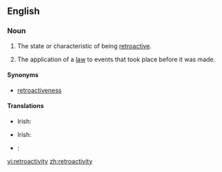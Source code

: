 ==English==
{{wikipedia}}

===Noun===
{{en-noun|-}}

# The state or characteristic of being [[retroactive]].
# {{legal}} The application of a [[law]] to events that took place before it was made.

====Synonyms====
* [[retroactiveness]]

====Translations====
{{trans-top|the state or characteristic of being retroactive}}
* Irish: {{t|ga|aisghníomhaíocht|f}}
{{trans-mid}}
{{trans-bottom}}

{{trans-top|law: the application of a law to events that took place before it was made}}
* Irish: {{t|ga|cúlghabhálacht|f}}
{{trans-mid}}
{{trans-bottom}}

{{checktrans-top}}
{{trans-mid}}
* {{ttbc|it}}: {{t-|it|retroazione|f}}
{{trans-bottom}}

[[vi:retroactivity]]
[[zh:retroactivity]]
